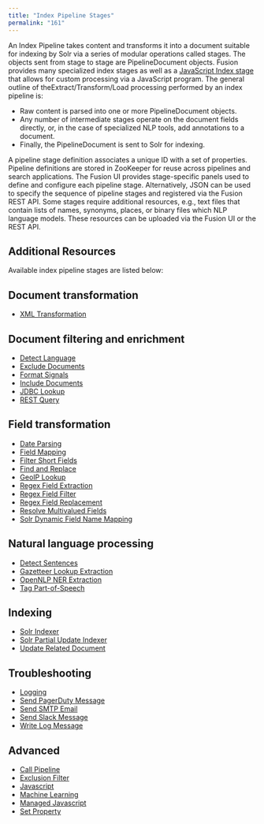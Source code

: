 ```yaml
---
title: "Index Pipeline Stages"
permalink: "161"
---
```


An Index Pipeline takes content and transforms it into a document suitable for indexing by Solr via a series of modular operations called stages.
The objects sent from stage to stage are PipelineDocument objects.
Fusion provides many specialized index stages as well as a [JavaScript Index stage](/fusion-server/4.2/243/java-script-index-stage) that allows for custom processing via a JavaScript program. The general outline of theExtract/Transform/Load processing performed by an index pipeline is:

* Raw content is parsed into one or more PipelineDocument objects.
* Any number of intermediate stages operate on the document fields directly, or, in the case of specialized NLP tools, add annotations to a document.
* Finally, the PipelineDocument is sent to Solr for indexing.

A pipeline stage definition associates a unique ID with a set of properties.
Pipeline definitions are stored in ZooKeeper for reuse across pipelines and search applications.
The Fusion UI provides stage-specific panels used to define and configure each pipeline stage.
Alternatively, JSON can be used to specify the sequence of pipeline stages and registered via the Fusion REST API.
Some stages require additional resources, e.g., text files that contain lists of names, synonyms, places, or binary files which NLP language models.
These resources can be uploaded via the Fusion UI or the REST API.

## Additional Resources

Available index pipeline stages are listed below:

## Document transformation

* [XML Transformation](/fusion-server/4.2/245/xml-transformation-index-stage)

## Document filtering and enrichment

* [Detect Language](/fusion-server/4.2/210/detect-language-index-stage)
* [Exclude Documents](/fusion-server/4.2/216/exclude-documents-index-stage)
* [Format Signals](/fusion-server/4.2/225/format-signals-index-stage)
* [Include Documents](/fusion-server/4.2/244/include-documents-index-stage)
* [JDBC Lookup](/fusion-server/4.2/215/jdbc-index-stage)
* [REST Query](/fusion-server/4.2/240/rest-query-index-stage)

## Field transformation

* [Date Parsing](/fusion-server/4.2/241/date-parsing-index-stage)
* [Field Mapping](/fusion-server/4.2/224/field-mapping-index-stage)
* [Filter Short Fields](/fusion-server/4.2/232/filter-short-fields-index-stage)
* [Find and Replace](/fusion-server/4.2/213/find-and-replace-index-stage)
* [GeoIP Lookup](/fusion-server/4.2/211/geo-ip-lookup-stage)
* [Regex Field Extraction](/fusion-server/4.2/238/regex-field-extraction-index-stage)
* [Regex Field Filter](/fusion-server/4.2/209/regex-field-filter-index-stage)
* [Regex Field Replacement](/fusion-server/4.2/219/regex-field-replacement-index-stage)
* [Resolve Multivalued Fields](/fusion-server/4.2/236/resolve-multivalued-fields-index-stage)
* [Solr Dynamic Field Name Mapping](/fusion-server/4.2/223/solr-dynamic-field-name-mapping)

## Natural language processing

* [Detect Sentences](/fusion-server/4.2/230/detect-sentences-index-stage)
* [Gazetteer Lookup Extraction](/fusion-server/4.2/220/gazetteer-lookup-extraction-index-stage)
* [OpenNLP NER Extraction](/fusion-server/4.2/221/open-nlp-ner-extraction-index-stage)
* [Tag Part-of-Speech](/fusion-server/4.2/228/tag-part-of-speech-index-stage)

## Indexing

* [Solr Indexer](/fusion-server/4.2/227/solr-indexer-stage)
* [Solr Partial Update Indexer](/fusion-server/4.2/233/solr-partial-update-indexer-stage)
* [Update Related Document](/fusion-server/4.2/231/update-related-document-stage)

## Troubleshooting

* [Logging](/fusion-server/4.2/242/logging-index-stage)
* [Send PagerDuty Message](/fusion-server/4.2/206/send-pager-duty-message-index-stage)
* [Send SMTP Email](/fusion-server/4.2/218/send-smtp-email-index-stage)
* [Send Slack Message](/fusion-server/4.2/237/send-slack-message-index-stage)
* [Write Log Message](/fusion-server/4.2/208/write-log-message-index-stage)

## Advanced

* [Call Pipeline](/fusion-server/4.2/214/call-pipeline-index-stage)
* [Exclusion Filter](/fusion-server/4.2/226/exclusion-filter-index-stage)
* [Javascript](/fusion-server/4.2/243/java-script-index-stage)
* [Machine Learning](/fusion-server/4.2/222/machine-learning-index-stage)
* [Managed Javascript](/fusion-server/4.2/217/managed-java-script-index-stage)
* [Set Property](/fusion-server/4.2/239/set-property-index-stage)
